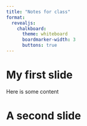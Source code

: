 ```yaml
---
title: "Notes for class"
format: 
  revealjs:
    chalkboard:
      theme: whiteboard
      boardmarker-width: 3
      buttons: true
---
```


# My first slide

Here is some content

# A second slide

